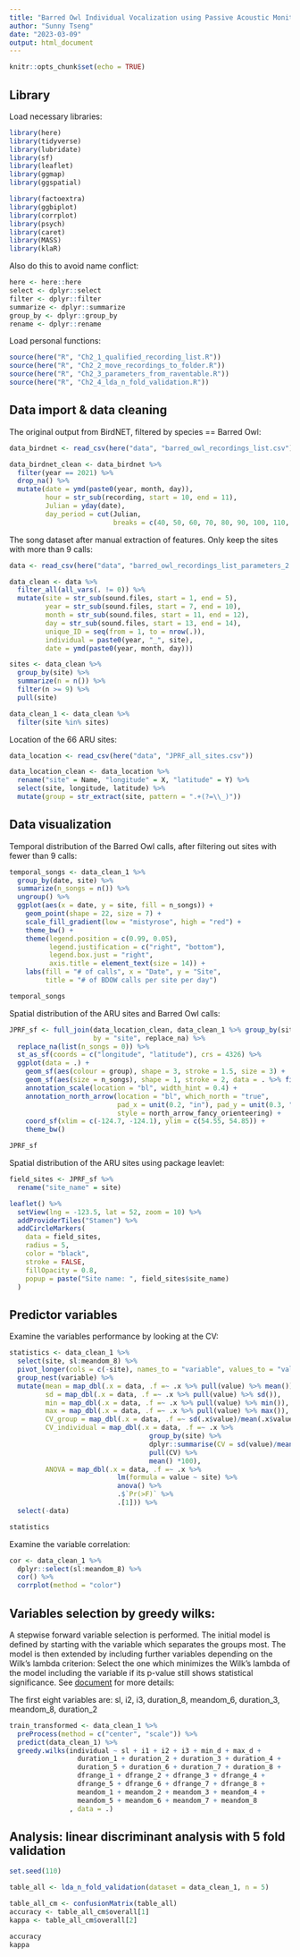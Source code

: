 ```yaml
---
title: "Barred Owl Individual Vocalization using Passive Acoustic Monitoring"
author: "Sunny Tseng"
date: "2023-03-09"
output: html_document
---
```


```r
knitr::opts_chunk$set(echo = TRUE)
```


## Library

Load necessary libraries: 
```r
library(here)
library(tidyverse)
library(lubridate)
library(sf)
library(leaflet)
library(ggmap)
library(ggspatial)

library(factoextra)
library(ggbiplot)
library(corrplot)
library(psych)
library(caret)
library(MASS)
library(klaR)
```


Also do this to avoid name conflict:
```r
here <- here::here
select <- dplyr::select
filter <- dplyr::filter
summarize <- dplyr::summarize
group_by <- dplyr::group_by
rename <- dplyr::rename
```


Load personal functions:
```r
source(here("R", "Ch2_1_qualified_recording_list.R"))
source(here("R", "Ch2_2_move_recordings_to_folder.R"))
source(here("R", "Ch2_3_parameters_from_raventable.R"))
source(here("R", "Ch2_4_lda_n_fold_validation.R"))
```


## Data import & data cleaning

The original output from BirdNET, filtered by species == Barred Owl: 
```r
data_birdnet <- read_csv(here("data", "barred_owl_recordings_list.csv"))

data_birdnet_clean <- data_birdnet %>%
  filter(year == 2021) %>%
  drop_na() %>%
  mutate(date = ymd(paste0(year, month, day)),
         hour = str_sub(recording, start = 10, end = 11),
         Julian = yday(date), 
         day_period = cut(Julian, 
                          breaks = c(40, 50, 60, 70, 80, 90, 100, 110, 120, 130, 140, 150)))
```


The song dataset after manual extraction of features. Only keep the sites with more than 9 calls:
```r
data <- read_csv(here("data", "barred_owl_recordings_list_parameters_2.csv"))

data_clean <- data %>%
  filter_all(all_vars(. != 0)) %>%
  mutate(site = str_sub(sound.files, start = 1, end = 5),
         year = str_sub(sound.files, start = 7, end = 10),
         month = str_sub(sound.files, start = 11, end = 12),
         day = str_sub(sound.files, start = 13, end = 14),
         unique_ID = seq(from = 1, to = nrow(.)),
         individual = paste0(year, "_", site),
         date = ymd(paste0(year, month, day)))

sites <- data_clean %>%
  group_by(site) %>%
  summarize(n = n()) %>%
  filter(n >= 9) %>%
  pull(site)

data_clean_1 <- data_clean %>%
  filter(site %in% sites)
```


Location of the 66 ARU sites:
```r
data_location <- read_csv(here("data", "JPRF_all_sites.csv"))

data_location_clean <- data_location %>%
  rename("site" = Name, "longitude" = X, "latitude" = Y) %>%
  select(site, longitude, latitude) %>%
  mutate(group = str_extract(site, pattern = ".+(?=\\_)"))
```


## Data visualization

Temporal distribution of the Barred Owl calls, after filtering out sites with fewer than 9 calls: 
```r
temporal_songs <- data_clean_1 %>%
  group_by(date, site) %>%
  summarize(n_songs = n()) %>%
  ungroup() %>%
  ggplot(aes(x = date, y = site, fill = n_songs)) +
    geom_point(shape = 22, size = 7) +
    scale_fill_gradient(low = "mistyrose", high = "red") +
    theme_bw() +
    theme(legend.position = c(0.99, 0.05), 
          legend.justification = c("right", "bottom"),
          legend.box.just = "right",
          axis.title = element_text(size = 14)) +
    labs(fill = "# of calls", x = "Date", y = "Site",
         title = "# of BDOW calls per site per day")

temporal_songs
```


Spatial distribution of the ARU sites and Barred Owl calls:
```r
JPRF_sf <- full_join(data_location_clean, data_clean_1 %>% group_by(site) %>% summarize(n_songs = n()),
                     by = "site", replace_na) %>%
  replace_na(list(n_songs = 0)) %>%
  st_as_sf(coords = c("longitude", "latitude"), crs = 4326) %>%
  ggplot(data = .) +
    geom_sf(aes(colour = group), shape = 3, stroke = 1.5, size = 3) +
    geom_sf(aes(size = n_songs), shape = 1, stroke = 2, data = . %>% filter(n_songs != 0)) +
    annotation_scale(location = "bl", width_hint = 0.4) +
    annotation_north_arrow(location = "bl", which_north = "true",
                           pad_x = unit(0.2, "in"), pad_y = unit(0.3, "in"),
                           style = north_arrow_fancy_orienteering) +
    coord_sf(xlim = c(-124.7, -124.1), ylim = c(54.55, 54.85)) +
    theme_bw()

JPRF_sf

```


Spatial distribution of the ARU sites using package leavlet:
```r
field_sites <- JPRF_sf %>%
  rename("site_name" = site)

leaflet() %>%
  setView(lng = -123.5, lat = 52, zoom = 10) %>%
  addProviderTiles("Stamen") %>%
  addCircleMarkers(
    data = field_sites,
    radius = 5,
    color = "black",
    stroke = FALSE,
    fillOpacity = 0.8,
    popup = paste("Site name: ", field_sites$site_name)
  )
```


## Predictor variables 

Examine the variables performance by looking at the CV:
```r
statistics <- data_clean_1 %>%
  select(site, sl:meandom_8) %>%
  pivot_longer(cols = c(-site), names_to = "variable", values_to = "value") %>%
  group_nest(variable) %>%
  mutate(mean = map_dbl(.x = data, .f =~ .x %>% pull(value) %>% mean()),
         sd = map_dbl(.x = data, .f =~ .x %>% pull(value) %>% sd()),
         min = map_dbl(.x = data, .f =~ .x %>% pull(value) %>% min()),
         max = map_dbl(.x = data, .f =~ .x %>% pull(value) %>% max()),
         CV_group = map_dbl(.x = data, .f =~ sd(.x$value)/mean(.x$value)*100),
         CV_individual = map_dbl(.x = data, .f =~ .x %>% 
                                   group_by(site) %>%
                                   dplyr::summarise(CV = sd(value)/mean(value)) %>%
                                   pull(CV) %>%
                                   mean() *100),
         ANOVA = map_dbl(.x = data, .f =~ .x %>%
                           lm(formula = value ~ site) %>%
                           anova() %>%
                           .$`Pr(>F)` %>%
                           .[1])) %>%
  select(-data)

statistics
```


Examine the variable correlation:
```r
cor <- data_clean_1 %>%
  dplyr::select(sl:meandom_8) %>%
  cor() %>%
  corrplot(method = "color") 
```


## Variables selection by greedy wilks: 

A stepwise forward variable selection is performed. The initial model is defined by starting with the variable which separates the groups most. The model is then extended by including further variables depending on the Wilk's lambda criterion: Select the one which minimizes the Wilk's lambda of the model including the variable if its p-value still shows statistical significance. See [document](https://www.rdocumentation.org/packages/klaR/versions/1.7-0/topics/greedy.wilks) for more details:

The first eight variables are: sl, i2, i3, duration_8, meandom_6, duration_3, meandom_8, duration_2

```r
train_transformed <- data_clean_1 %>% 
  preProcess(method = c("center", "scale")) %>%
  predict(data_clean_1) %>%
  greedy.wilks(individual ~ sl + i1 + i2 + i3 + min_d + max_d +
                 duration_1 + duration_2 + duration_3 + duration_4 + 
                 duration_5 + duration_6 + duration_7 + duration_8 +
                 dfrange_1 + dfrange_2 + dfrange_3 + dfrange_4 +
                 dfrange_5 + dfrange_6 + dfrange_7 + dfrange_8 +
                 meandom_1 + meandom_2 + meandom_3 + meandom_4 +
                 meandom_5 + meandom_6 + meandom_7 + meandom_8
               , data = .)

```


## Analysis: linear discriminant analysis with 5 fold validation

```r
set.seed(110)

table_all <- lda_n_fold_validation(dataset = data_clean_1, n = 5)

table_all_cm <- confusionMatrix(table_all)
accuracy <- table_all_cm$overall[1]
kappa <- table_all_cm$overall[2]

accuracy
kappa

```














